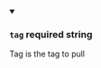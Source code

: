 
<details className="config-field" data-expandable="false" open>
<summary>

### `tag` <span class="config-field-required" data-required="false">required</span> <span class="config-field-type">string</span> <span class="config-field-default"></span>

Tag is the tag to pull

</summary>



</details>
